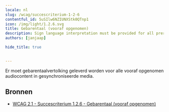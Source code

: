 ```yaml
---
locale: nl
slug: /wcag/succescriterium-1-2-6
contentful_id: 5uSIlw6NZIUNXStk0QTnp1
icon: /img/light/1.2.6.svg
title: Gebarentaal (vooraf opgenomen)
description: Sign language interpretation must be provided for all prerecorded audio content in synchronized media.
authors: [janjaap]

hide_title: true

	
---
```


<Hero
  title="Gebarentaal (vooraf opgenomen)"
  icon="/img/light/1.2.6.svg"
  prefix="Succescriterium 1.2.6"
  suffix="Niveau AAA"
/>

Er moet gebarentaalvertolking geleverd worden voor alle vooraf opgenomen audiocontent in gesynchroniseerde media.

## Bronnen

- [WCAG 2.1 - Succescriterium 1.2.6 - Gebarentaal (vooraf opgenomen)](https://www.w3.org/Translations/WCAG21-nl/#gebarentaal-vooraf-opgenomen)